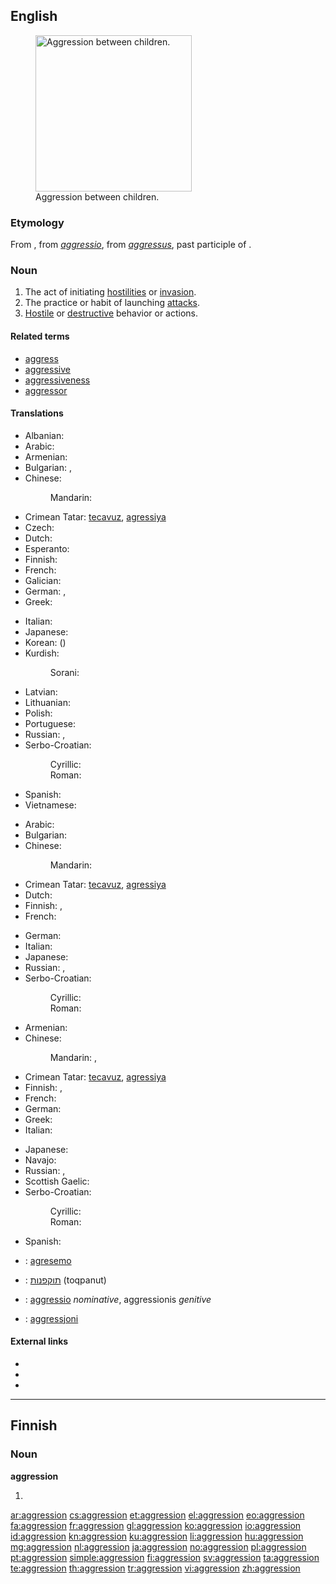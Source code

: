{{also|Aggression}}
==English==

[[File:Bullying Irfe.jpg|thumb|250px|upright|Aggression between children.]]

===Etymology===
From {{etyl|fr}} {{term|aggression|lang=fr}}, from {{etyl|la}} ''[[aggressio]]'', from ''[[aggressus]]'', past participle of {{term|aggredior||to approach, address, attack}}.

===Noun===
{{en-noun}}

# The act of initiating [[hostility|hostilities]] or [[invasion]].
# The practice or habit of launching [[attack]]s.
# [[hostile|Hostile]] or [[destructive]] behavior or actions.

====Related terms====
* [[aggress]]
* [[aggressive]]
* [[aggressiveness]]
* [[aggressor]]

====Translations====
{{trans-top|act of initiating hostilities or invasion}}
* Albanian: {{t+|sq|agresion|m}}
* Arabic: {{t-|ar|عدوان|m|tr=ʿidwān}}
* Armenian: {{t-|hy|ագրեսիա|tr=agresia}}
* Bulgarian: {{t+|bg|агресия|f|tr=agrésija}}, {{t+|bg|нападение|n|tr=napadénie}}
* Chinese:
*: Mandarin: {{t+|cmn|侵略|tr=qīnlüè|sc=Hani}}
* Crimean Tatar: [[tecavuz]], [[agressiya]]
* Czech: {{t-|cs|agrese|f}}
* Dutch: {{t+|nl|agressie}}
* Esperanto: {{t-|eo|agreso}}
* Finnish: {{t+|fi|hyökkäys}}
* French: {{t+|fr|aggression|f}}
* Galician: {{t-|gl|agresión|f}}
* German: {{t+|de|Aggression|f}}, {{t+|de|Angriff|m}}
* Greek: {{t+|el|επιθετικότητα|f|tr=epithetikótita}}
{{trans-mid}}
* Italian: {{t+|it|aggressione|f}}
* Japanese: {{t+|ja|侵略|tr=しんりゃく, shinryaku|sc=Jpan}}
* Korean: {{t-|ko|침략|tr=chimnyak|sc=Kore}} ({{t+|ko|侵略|sc=Kore}})
* Kurdish:
*: Sorani: {{ku-Arab|[[ده‌س درێژی]]}}
* Latvian: {{t-|lv|agresija|f}}
* Lithuanian: {{t-|lt|agresija|f|alt=agrèsija}}
* Polish: {{t+|pl|agresja|f}}
* Portuguese: {{t+|pt|agressão|f}}
* Russian: {{t+|ru|агрессия|f|tr=agréssija}}, {{t+|ru|нападение|n|tr=napadénije}}
* Serbo-Croatian:
*: Cyrillic: {{t-|sh|агресија|f|alt=агрѐсија|sc=Cyrl}}
*: Roman: {{t-|sh|agresija|f|alt=agrèsija}}
* Spanish: {{t+|es|agresión|f}}
* Vietnamese: {{t+|vi|xâm lược}}
{{trans-bottom}}

{{trans-top|the practice or habit of launching attacks}}
* Arabic: {{t-|ar|عدوان|m|tr=ʿidwān}}
* Bulgarian: {{t+|bg|агресивност}}
* Chinese:
*: Mandarin: {{t+|cmn|侵略|tr=qīnlüè|sc=Hani}}
* Crimean Tatar: [[tecavuz]], [[agressiya]]
* Dutch: {{t+|nl|agressie}}
* Finnish: {{t+|fi|väkivaltaisuus}}, {{t-|fi|hyökkäävyys}}
* French: {{t+|fr|aggression|f}}
{{trans-mid}}
* German: {{t+|de|Aggression|f}}
* Italian: {{t+|it|aggressione}}
* Japanese: {{t+|ja|侵略|tr=しんりゃく, shinryaku|sc=Jpan}}
* Russian: {{t+|ru|агрессия|f|tr=agréssija}}, {{t+|ru|агрессивность|f|tr=agressívnostʹ}}
* Serbo-Croatian:
*: Cyrillic: {{t-|sh|агресија|f|alt=агрѐсија|sc=Cyrl}}
*: Roman: {{t-|sh|agresija|f|alt=agrèsija}}
{{trans-bottom}}

{{trans-top|hostile or destructive behavior or actions}}
* Armenian: {{t-|hy|ագրեսիա|tr=agresia}}
* Chinese:
*: Mandarin: {{t|cmn|攻擊|sc=Hani}}, {{t|cmn|攻击|tr=gōngjī, gōngjí|sc=Hani}}
* Crimean Tatar: [[tecavuz]], [[agressiya]]
* Finnish: {{t+|fi|väkivaltaisuus}}, {{t-|fi|hyökkäävyys}}
* French: {{t+|fr|aggression|f}}
* German: {{t+|de|Aggression|f}}
* Greek: {{t+|el|επιθετικότητα|f|tr=epithetikótita}}
* Italian: {{t+|it|aggressione}}
{{trans-mid}}
* Japanese: {{t+|ja|攻撃|tr=こうげき, kōgeki|sc=Jpan}}
* Navajo: {{tø|nv|hashké nídzin}}
* Russian: {{t+|ru|агрессия|tr=agréssija}}, {{t+|ru|нападение|n|tr=napadénije|sc=Cyrl}}
* Scottish Gaelic: {{t-|gd|miann còmhraig|m|f}}
* Serbo-Croatian:
*: Cyrillic: {{t-|sh|агресија|f|alt=агрѐсија|sc=Cyrl}}
*: Roman: {{t-|sh|agresija|f|alt=agrèsija}}
* Spanish: {{t+|es|agresión|f}}
{{trans-bottom}}

{{checktrans-top}}
* {{ttbc|eo}}: [[agresemo]]
* {{ttbc|he}}: [[תוקפנות]] (toqpanut)
{{trans-mid}}
* {{ttbc|la}}: [[aggressio]] ''nominative'', aggressionis ''genitive''
* {{ttbc|mt}}: [[aggressjoni]]
{{trans-bottom}}

====External links====
* {{pedia}}
* {{R:Webster 1913}}
* {{R:Century 1911}}

----

==Finnish==

===Noun===
'''aggression'''

# {{fi-form of|type=noun|case=genitive|pl=singular|[[aggressio]]}}

[[ar:aggression]]
[[cs:aggression]]
[[et:aggression]]
[[el:aggression]]
[[eo:aggression]]
[[fa:aggression]]
[[fr:aggression]]
[[gl:aggression]]
[[ko:aggression]]
[[io:aggression]]
[[id:aggression]]
[[kn:aggression]]
[[ku:aggression]]
[[li:aggression]]
[[hu:aggression]]
[[mg:aggression]]
[[nl:aggression]]
[[ja:aggression]]
[[no:aggression]]
[[pl:aggression]]
[[pt:aggression]]
[[simple:aggression]]
[[fi:aggression]]
[[sv:aggression]]
[[ta:aggression]]
[[te:aggression]]
[[th:aggression]]
[[tr:aggression]]
[[vi:aggression]]
[[zh:aggression]]